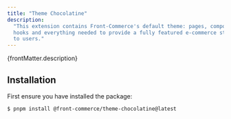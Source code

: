 ```yaml
---
title: "Theme Chocolatine"
description:
  "This extension contains Front-Commerce's default theme: pages, components,
  hooks and everything needed to provide a fully featured e-commerce storefront
  to users."
---
```


<p>{frontMatter.description}</p>

## Installation

First ensure you have installed the package:

```bash
$ pnpm install @front-commerce/theme-chocolatine@latest
```
